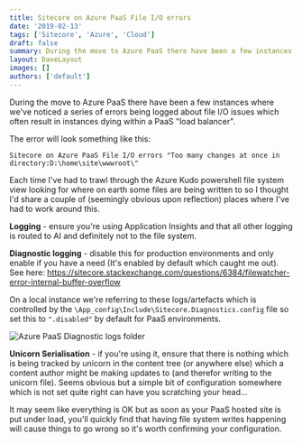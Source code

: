 ```yaml
---
title: Sitecore on Azure PaaS File I/O errors
date: '2019-02-13'
tags: ['Sitecore', 'Azure', 'Cloud']
draft: false
summary: During the move to Azure PaaS there have been a few instances where we've noticed a series of errors being logged about file I/O issues which often result in instances dying within a PaaS "load balancer".
layout: DaveLayout
images: []
authors: ['default']
---
```


During the move to Azure PaaS there have been a few instances where we've noticed a series of errors being logged about file I/O issues which often result in instances dying within a PaaS "load balancer".

The error will look something like this:

`Sitecore on Azure PaaS File I/O errors "Too many changes at once in directory:D:\home\site\wwwroot\"`


Each time I've had to trawl through the Azure Kudo powershell file system view looking for where on earth some files are being written to so I thought I'd share a couple of (seemingly obvious upon reflection) places where I've had to work around this.

**Logging** - ensure you're using Application Insights and that all other logging is routed to AI and definitely not to the file system.

**Diagnostic logging** - disable this for production environments and only enable if you have a need (It's enabled by default which caught me out). See here:
https://sitecore.stackexchange.com/questions/6384/filewatcher-error-internal-buffer-overflow

On a local instance we're referring to these logs/artefacts which is controlled by the `\App_config\Include\Sitecore.Diagnostics.config` file so set this to `".disabled"` by default for PaaS environments.

![Azure PaaS Diagnostic logs folder](/static/images/posts/2019/sitecore-on-azure-paas-file-io-errors/paas-errors.png "Azure PaaS Diagnostic logs folder")

**Unicorn Serialisation** - if you're using it, ensure that there is nothing which is being tracked by unicorn in the content tree (or anywhere else) which a content author might be making updates to (and therefor writing to the unicorn file). Seems obvious but a simple bit of configuration somewhere which is not set quite right can have you scratching your head...

It may seem like everything is OK but as soon as your PaaS hosted site is put under load, you'll quickly find that having file system writes happening will cause things to go wrong so it's worth confirming your configuration.